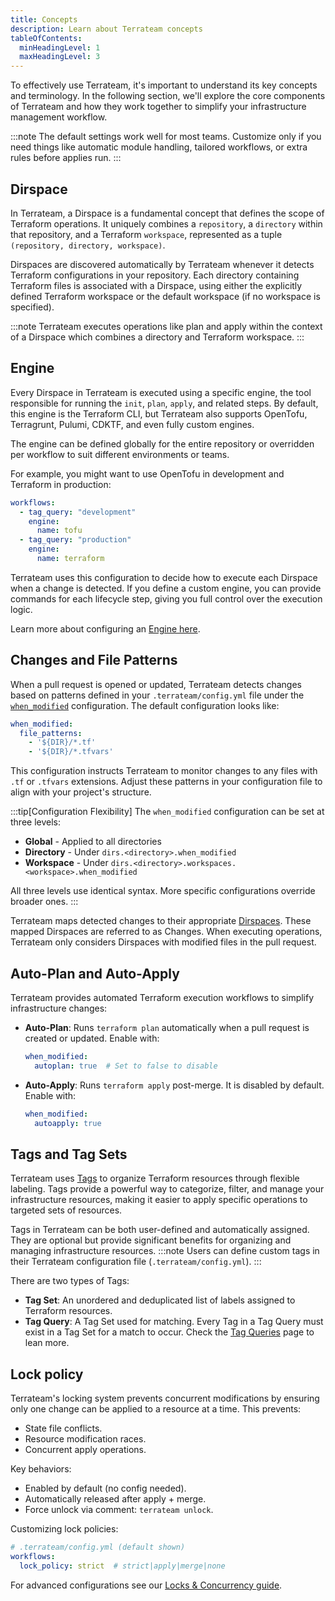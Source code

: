 ```yaml
---
title: Concepts
description: Learn about Terrateam concepts
tableOfContents:
  minHeadingLevel: 1
  maxHeadingLevel: 3
---
```


To effectively use Terrateam, it's important to understand its key concepts and terminology. In the following section, we'll explore the core components of Terrateam and how they work together to simplify your infrastructure management workflow.

:::note
The default settings work well for most teams. Customize only if you need things like automatic module handling, tailored workflows, or extra rules before applies run.
:::

## Dirspace

In Terrateam, a Dirspace is a fundamental concept that defines the scope of Terraform operations. It uniquely combines a `repository`, a `directory` within that repository, and a Terraform `workspace`, represented as a tuple `(repository, directory, workspace)`.

Dirspaces are discovered automatically by Terrateam whenever it detects Terraform configurations in your repository. Each directory containing Terraform files is associated with a Dirspace, using either the explicitly defined Terraform workspace or the default workspace (if no workspace is specified).

:::note
Terrateam executes operations like plan and apply within the context of a Dirspace which combines a directory and Terraform workspace.
:::

## Engine

Every Dirspace in Terrateam is executed using a specific engine, the tool responsible for running the `init`, `plan`, `apply`, and related steps. By default, this engine is the Terraform CLI, but Terrateam also supports OpenTofu, Terragrunt, Pulumi, CDKTF, and even fully custom engines.

The engine can be defined globally for the entire repository or overridden per workflow to suit different environments or teams.

For example, you might want to use OpenTofu in development and Terraform in production:

```yaml
workflows:
  - tag_query: "development"
    engine:
      name: tofu
  - tag_query: "production"
    engine:
      name: terraform
```

Terrateam uses this configuration to decide how to execute each Dirspace when a change is detected. If you define a custom engine, you can provide commands for each lifecycle step, giving you full control over the execution logic.

Learn more about configuring an [Engine here](/configuration-reference/engine).

## Changes and File Patterns

When a pull request is opened or updated, Terrateam detects changes based on patterns defined in your `.terrateam/config.yml` file under the [`when_modified`](/configuration-reference/when-modified) configuration. The default configuration looks like:

```yaml
when_modified:
  file_patterns:
    - '${DIR}/*.tf'
    - '${DIR}/*.tfvars'
```

This configuration instructs Terrateam to monitor changes to any files with `.tf` or `.tfvars` extensions. Adjust these patterns in your configuration file to align with your project's structure.

:::tip[Configuration Flexibility]
The `when_modified` configuration can be set at three levels:
- **Global** - Applied to all directories
- **Directory** - Under `dirs.<directory>.when_modified`
- **Workspace** - Under `dirs.<directory>.workspaces.<workspace>.when_modified`

All three levels use identical syntax. More specific configurations override broader ones.
:::

Terrateam maps detected changes to their appropriate [Dirspaces](/getting-started/concepts#dirspace). These mapped Dirspaces are referred to as Changes. When executing operations, Terrateam only considers Dirspaces with modified files in the pull request.

## Auto-Plan and Auto-Apply

Terrateam provides automated Terraform execution workflows to simplify infrastructure changes:

- **Auto-Plan**: Runs `terraform plan` automatically when a pull request is created or updated. Enable with:
  ```yaml
  when_modified:
    autoplan: true  # Set to false to disable
  ```
- **Auto-Apply**: Runs `terraform apply` post-merge. It is disabled by default. Enable with:
  ```yaml
  when_modified:
    autoapply: true
  ```

## Tags and Tag Sets

Terrateam uses [Tags](/advanced-workflows/tags) to organize Terraform resources through flexible labeling. Tags provide a powerful way to categorize, filter, and manage your infrastructure resources, making it easier to apply specific operations to targeted sets of resources.

Tags in Terrateam can be both user-defined and automatically assigned. They are optional but provide significant benefits for organizing and managing infrastructure resources.
:::note
Users can define custom tags in their Terrateam configuration file (`.terrateam/config.yml`).
:::

There are two types of Tags:

- **Tag Set**: An unordered and deduplicated list of labels assigned to Terraform resources.
- **Tag Query**: A Tag Set used for matching. Every Tag in a Tag Query must exist in a Tag Set for a match to occur. Check the [Tag Queries](/getting-started/tag-queries) page to lean more.

## Lock policy

Terrateam's locking system prevents concurrent modifications by ensuring only one change can be applied to a resource at a time. This prevents:

- State file conflicts.
- Resource modification races.
- Concurrent apply operations.

Key behaviors:
- Enabled by default (no config needed).
- Automatically released after apply + merge.
- Force unlock via comment: `terrateam unlock`.

Customizing lock policies:
```yaml
# .terrateam/config.yml (default shown)
workflows:
  lock_policy: strict  # strict|apply|merge|none
```

For advanced configurations see our [Locks & Concurrency guide](/advanced-workflows/locks-and-concurrency).
